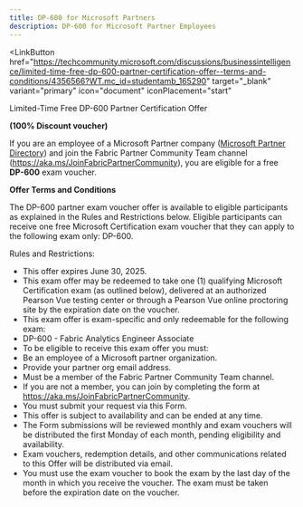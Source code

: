 ```yaml
---
title: DP-600 for Microsoft Partners
description: DP-600 for Microsoft Partner Employees
---
```


<LinkButton
  href="https://techcommunity.microsoft.com/discussions/businessintelligence/limited-time-free-dp-600-partner-certification-offer--terms-and-conditions/4356566?WT.mc_id=studentamb_165290" target="_blank"
  variant="primary"
  icon="document"
  iconPlacement="start"
>
  Limited-Time Free DP-600 Partner Certification Offer
</LinkButton>

**(100% Discount voucher)**

If you are an employee of a Microsoft Partner company ([Microsoft Partner Directory](http://appsource.microsoft.com/en-us/marketplace/partner-dir)) and join the Fabric Partner Community Team channel (https://aka.ms/JoinFabricPartnerCommunity), you are eligible for a free **DP-600** exam voucher. 

**Offer Terms and Conditions**

The DP-600 partner exam voucher offer is available to eligible participants as explained in the Rules and Restrictions below. Eligible participants can receive one free Microsoft Certification exam voucher that they can apply to the following exam only: DP-600.

Rules and Restrictions:

- This offer expires June 30, 2025.
- This exam offer may be redeemed to take one (1) qualifying Microsoft Certification exam (as outlined below), delivered at an authorized Pearson Vue testing center or through a Pearson Vue online proctoring site by the expiration date on the voucher.
- This exam offer is exam-specific and only redeemable for the following exam:
- DP-600 - Fabric Analytics Engineer Associate
- To be eligible to receive this exam offer you must:
- Be an employee of a Microsoft partner organization.
- Provide your partner org email address.
- Must be a member of the Fabric Partner Community Team channel.
- If you are not a member, you can join by completing the form at https://aka.ms/JoinFabricPartnerCommunity.
- You must submit your request via this Form.
- This offer is subject to availability and can be ended at any time.
- The Form  submissions will be reviewed monthly and exam vouchers will be distributed the first Monday of each month, pending eligibility and availability.
- Exam vouchers, redemption details, and other communications related to this Offer will be distributed via email.
- You must use the exam voucher to book the exam by the last day of the month in which you receive the voucher. The exam must be taken before the expiration date on the voucher.
